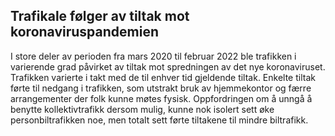 ## Trafikale følger av tiltak mot koronaviruspandemien
I store deler av perioden fra mars 2020 til februar 2022 ble trafikken i varierende grad påvirket av tiltak mot spredningen av det nye koronaviruset. Trafikken varierte i takt med de til enhver tid gjeldende tiltak. Enkelte tiltak førte til nedgang i trafikken, som utstrakt bruk av hjemmekontor og færre arrangementer der folk kunne møtes fysisk. Oppfordringen om å unngå å benytte kollektivtrafikk dersom mulig, kunne nok isolert sett øke personbiltrafikken noe, men totalt sett førte tiltakene til mindre biltrafikk.
